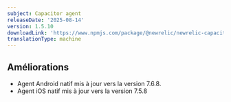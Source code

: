 ```yaml
---
subject: Capacitor agent
releaseDate: '2025-08-14'
version: 1.5.10
downloadLink: 'https://www.npmjs.com/package/@newrelic/newrelic-capacitor-plugin/v/1.5.10'
translationType: machine
---
```


## Améliorations

* Agent Android natif mis à jour vers la version 7.6.8.
* Agent iOS natif mis à jour vers la version 7.5.8
